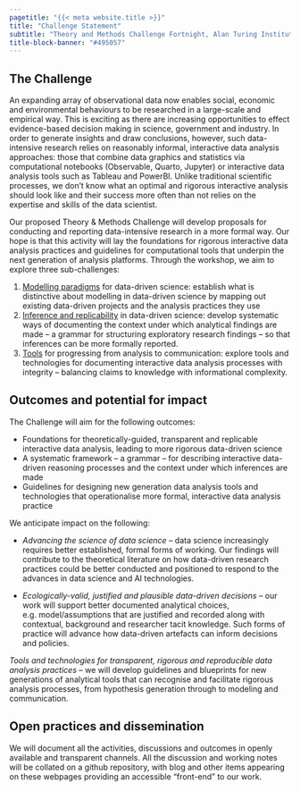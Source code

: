 ```yaml
---
pagetitle: "{{< meta website.title >}}"
title: "Challenge Statement"
subtitle: "Theory and Methods Challenge Fortnight, Alan Turing Institute" 
title-block-banner: "#495057"
---
```


## The Challenge

An expanding array of observational data now enables social, economic and environmental behaviours to be researched in a large-scale and empirical way. This is exciting as there are increasing opportunities to effect evidence-based decision making in science, government and industry. In order to generate insights and draw conclusions, however, such data-intensive research relies on reasonably informal, interactive data analysis approaches: those that combine data graphics and statistics via computational notebooks (Observable, Quarto, Jupyter) or interactive data analysis tools such as Tableau and PowerBI. Unlike traditional scientific processes, we don’t know what an optimal and rigorous interactive analysis should look like and their success more often than not relies on the expertise and skills of the data scientist.

Our proposed Theory & Methods Challenge will develop proposals for conducting and reporting data-intensive research in a more formal way. Our hope is that this activity will lay the foundations for rigorous interactive data analysis practices and guidelines for computational tools that underpin the next generation of analysis platforms. Through the workshop, we aim to explore three sub-challenges:

1. [Modelling paradigms](modelling/) for data-driven science: establish what is distinctive about modelling in data-driven science by mapping out existing data-driven projects and the analysis practices they use
2. [Inference and replicability](inference/) in data-driven science: develop systematic ways of documenting the context under which analytical findings are made – a grammar for structuring exploratory research findings – so that inferences can be more formally reported.
3. [Tools](tools/) for progressing from analysis to communication: explore tools and technologies for documenting interactive data analysis processes with integrity – balancing claims to knowledge with informational complexity.

## Outcomes and potential for impact 

The Challenge will aim for the following outcomes:

* Foundations for theoretically-guided, transparent and replicable interactive data analysis, leading to more rigorous data-driven science 
* A systematic framework –  a grammar – for describing interactive data-driven reasoning processes and the context under which inferences are made 
* Guidelines for designing new generation data analysis tools and technologies that operationalise more formal, interactive data analysis practice

We anticipate impact on the following:

* *Advancing the science of data science* -- data science increasingly requires better established, formal forms of working. Our findings will contribute to the theoretical literature on how data-driven research practices could be better conducted and positioned to respond to the advances in data science and AI technologies. 

* *Ecologically-valid, justified and plausible data-driven decisions* -- our work will support better documented analytical choices, e.g. model/assumptions that are justified and recorded along with contextual, background and researcher tacit knowledge. Such forms of practice will advance how data-driven artefacts can inform decisions and policies.

*Tools and technologies for transparent, rigorous and reproducible data analysis practices* – we will develop guidelines and blueprints for new generations of analytical tools that can recognise and facilitate rigorous analysis processes, from hypothesis generation through to modeling and communication. 


## Open practices and dissemination

We will document all the activities, discussions and outcomes in openly available and transparent channels. All the discussion and working notes will be collated on a github repository, with blog and other items appearing on these webpages providing an accessible "front-end" to our work. 